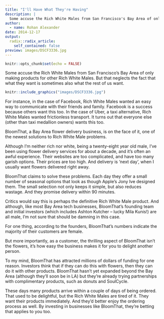 ```yaml
---
title: "I'll Have What They're Having"
description: |
  Some accuse the Rich White Males from San Francisco's Bay Area of only making products for other Rich White Males. But that neglects the fact that what they want is sometimes also what the rest of us want.
author:
  - name: Rohan Alexander
date: 2014-12-17
output:
  radix::radix_article:
    self_contained: false
preview: images/DSCF3336.jpg
---
```


```r
knitr::opts_chunk$set(echo = FALSE)
```

Some accuse the Rich White Males from San Francisco's Bay Area of only making products for other Rich White Males. But that neglects the fact that what they want is sometimes also what the rest of us want.

```r
knitr::include_graphics("images/DSCF3336.jpg")
```

For instance, in the case of Facebook, Rich White Males wanted an easy way to communicate with their friends and family. Facebook is a success because others want this too. In the case of Uber, a taxi alternative, Rich White Males wanted frictionless transport. It turns out that everyone else (other than taxi medallion owners) wants this too.

BloomThat, a Bay Area flower delivery business, is on the face of it, one of the newest solutions to Rich White Male problems.

Although I'm neither rich nor white, being a twenty-eight year old male, I've been using flower delivery services for about a decade, and it's often an awful experience. Their websites are too complicated, and have too many garish options. Their prices are too high. And delivery is ‘next day', when I usually want flowers delivered right away.

BloomThat claims to solve these problems. Each day they offer a small number of seasonal options that look as though Apple's Jony Ive designed them. The small selection not only keeps it simple, but also reduces wastage. And they promise delivery within 90 minutes.

Critics would say this is perhaps the definitive Rich White Male product. And although, like most Bay Area tech businesses, BloomThat's founding team and initial investors (which includes Ashton Kutcher – lucky Mila Kunis!) are all male, I'm not sure that should be damning in this case.

For one thing, according to the founders, BloomThat's numbers indicate the majority of their customers are female.

But more importantly, as a customer, the thrilling aspect of BloomThat isn't the flowers, it's how easy the business makes it for you to delight another person.

To my mind, BloomThat has attracted millions of dollars of funding for one reason. Investors think that if they can do this with flowers, then they can do it with other products. BloomThat hasn't yet expanded beyond the Bay Area (although they'll soon be in LA) but they're already trying partnerships with complimentary products, such as donuts and SoulCycle.

These days many products arrive within a couple of days of being ordered. That used to be delightful, but the Rich White Males are tired of it. They want their products immediately. And they'd better enjoy the ordering process as well. By investing in businesses like BloomThat, they're betting that applies to you too.
